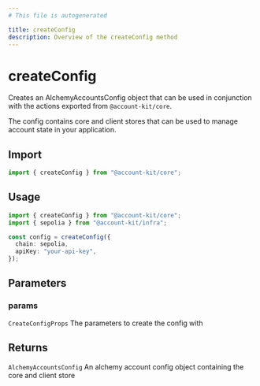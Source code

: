 ```yaml
---
# This file is autogenerated

title: createConfig
description: Overview of the createConfig method
---
```


# createConfig

Creates an AlchemyAccountsConfig object that can be used in conjunction with
the actions exported from `@account-kit/core`.

The config contains core and client stores that can be used to manage account state
in your application.

## Import

```ts
import { createConfig } from "@account-kit/core";
```

## Usage

```ts
import { createConfig } from "@account-kit/core";
import { sepolia } from "@account-kit/infra";

const config = createConfig({
  chain: sepolia,
  apiKey: "your-api-key",
});
```

## Parameters

### params

`CreateConfigProps`
The parameters to create the config with

## Returns

`AlchemyAccountsConfig`
An alchemy account config object containing the core and client store

